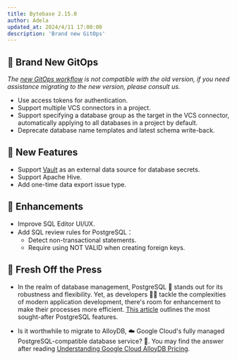 ```yaml
---
title: Bytebase 2.15.0
author: Adela
updated_at: 2024/4/11 17:00:00
description: 'Brand new GitOps'
---
```



## 🔔 Brand New GitOps

_The [new GitOps workflow](/vcs-integration/overview/) is not compatible with the old version, if you need assistance migrating to the new version, please consult us._

- Use access tokens for authentication.
- Support multiple VCS connectors in a project.
- Support specifying a database group as the target in the VCS connector, automatically applying to all databases in a project by default.
- Deprecate database name templates and latest schema write-back.

## 🚀 New Features

- Support [Vault](/get-started/instance/#hashicorp-vault) as an external data source for database secrets.
- Support Apache Hive.
- Add one-time data export issue type.

## 🎄 Enhancements

- Improve SQL Editor UI/UX.
- Add SQL review rules for PostgreSQL：
  - Detect non-transactional statements.
  - Require using NOT VALID when creating foreign keys.

## 📰 Fresh Off the Press

- In the realm of database management, PostgreSQL 🐘 stands out for its robustness and flexibility. Yet, as developers 🧑‍💻 tackle the complexities of modern application development, there's room for enhancement to make their processes more efficient. [This article](https://www.bytebase.com/blog/features-i-wish-postgres-had/) outlines the most sought-after PostgreSQL features.

- Is it worthwhile to migrate to AlloyDB, ☁️ Google Cloud's fully managed PostgreSQL-compatible database service? 🧐. You may find the answer after reading [Understanding Google Cloud AlloyDB Pricing](https://www.bytebase.com/blog/understanding-google-alloydb-pricing/).

<InstallUpgrade />
